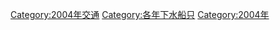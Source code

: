 [[Category:2004年交通|Category:2004年交通]]
[[Category:各年下水船只|Category:各年下水船只]]
[[Category:2004年|Category:2004年]]